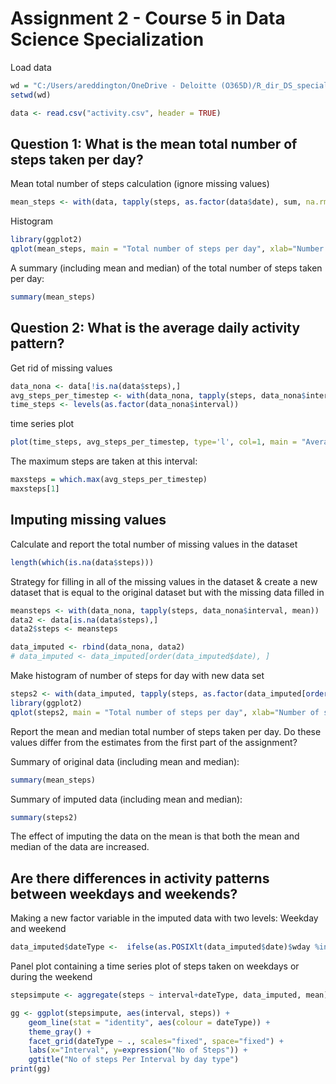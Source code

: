 # Assignment 2 - Course 5 in Data Science Specialization

Load data
```{r loaddata}
wd = "C:/Users/areddington/OneDrive - Deloitte (O365D)/R_dir_DS_specialization/Course5/Ass2"
setwd(wd)

data <- read.csv("activity.csv", header = TRUE)
```

## Question 1: What is the mean total number of steps taken per day?
Mean total number of steps calculation (ignore missing values)
```{r q1}
mean_steps <- with(data, tapply(steps, as.factor(data$date), sum, na.rm = TRUE))
```

Histogram
```{r histo}
library(ggplot2)
qplot(mean_steps, main = "Total number of steps per day", xlab="Number of steps", ylab='Frequency', binwidth=1500)

```

A summary (including mean and median) of the total number of steps taken per day:
```{r meanetc}
summary(mean_steps)
```

## Question 2: What is the average daily activity pattern?

Get rid of missing values
```{r actpattern}
data_nona <- data[!is.na(data$steps),]
avg_steps_per_timestep <- with(data_nona, tapply(steps, data_nona$interval, mean))
time_steps <- levels(as.factor(data_nona$interval))

```

time series plot
```{r plotsteps}
plot(time_steps, avg_steps_per_timestep, type='l', col=1, main = "Average daily activity pattern", xlab = "Time intervals", ylab = "Number of steps taken on average")
```

The maximum steps are taken at this interval:
```{r maxsteps}
maxsteps = which.max(avg_steps_per_timestep)
maxsteps[1]
```

## Imputing missing values

Calculate and report the total number of missing values in the dataset
```{r na}
length(which(is.na(data$steps)))
```

Strategy for filling in all of the missing values in the dataset & create a new dataset that is equal to the original dataset but with the missing data filled in
```{r newset}
meansteps <- with(data_nona, tapply(steps, data_nona$interval, mean))
data2 <- data[is.na(data$steps),]
data2$steps <- meansteps

data_imputed <- rbind(data_nona, data2)
# data_imputed <- data_imputed[order(data_imputed$date), ]

```
Make histogram of number of steps for day with new data set
```{r hist}
steps2 <- with(data_imputed, tapply(steps, as.factor(data_imputed[order(data_imputed$date), ]$date), sum))
library(ggplot2)
qplot(steps2, main = "Total number of steps per day", xlab="Number of steps", ylab='Frequency', binwidth=1500)
```
Report the mean and median total number of steps taken per day. Do these values differ from the estimates from the first part of the assignment?

Summary of original data (including mean and median):
```{r report}
summary(mean_steps)
```
Summary of imputed data (including mean and median):
```{r report2}
summary(steps2)
```
The effect of imputing the data on the mean is that both the mean and median of the data are increased.


## Are there differences in activity patterns between weekdays and weekends?

Making a new factor variable in the imputed data with two levels: Weekday and weekend
```{r detweek}
data_imputed$dateType <-  ifelse(as.POSIXlt(data_imputed$date)$wday %in% c(0,6), 'weekend', 'weekday')
```
Panel plot containing a time series plot of steps taken on weekdays or during the weekend
```{r plotpanel}
stepsimpute <- aggregate(steps ~ interval+dateType, data_imputed, mean)

gg <- ggplot(stepsimpute, aes(interval, steps)) +
    geom_line(stat = "identity", aes(colour = dateType)) +
    theme_gray() +
    facet_grid(dateType ~ ., scales="fixed", space="fixed") +
    labs(x="Interval", y=expression("No of Steps")) +
    ggtitle("No of steps Per Interval by day type")
print(gg)
```

